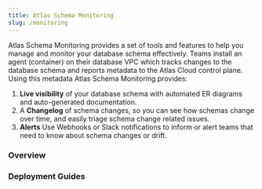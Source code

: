 ```yaml
---
title: Atlas Schema Monitoring
slug: /monitoring
---
```



<Layout>

Atlas Schema Monitoring provides a set of tools and features to help you manage and monitor your database
schema effectively.  Teams install an agent (container) on their database VPC which tracks changes to the
database schema and reports metadata to the Atlas Cloud control plane. Using this metadata Atlas Schema
Monitoring provides:

1. **Live visibility** of your database schema with automated ER diagrams and auto-generated documentation.
2. A **Changelog** of schema changes, so you can see how schemas change over time, and easily triage schema
   change related issues.
3. **Alerts** Use Webhooks or Slack notifications to inform or alert teams that need to know about
   schema changes or drift.

<div className="grid gap-6 grid-cols-1 lg:grid-cols-2 auto-cols-fr lg:auto-rows-fr mb-12 mt-6">
    <GuideCard
        name="Quickstart"
        description="Get visibility into your database schema in under 5 minutes."
        icon="sql-icon.svg"
        url="/monitoring/quickstart"
        className={"border-[#A7B5FF] bg-[#E9ECFF]"}
    />
    <GuideCard
        name="Live Demo"
        description="See it in action with a live demo."
        icon="sql-icon.svg"
        url="https://gh.atlasgo.cloud/instances/193273528321/dbs/188978561025/scopes/180388626433"
    />
    <GuideCard
        name="Drift Detection"
        description="Automatically monitor schema drifts."
        icon="sql-icon.svg"
        url="/monitoring/drift-detection"
    />
    <GuideCard
        name="Notifications"
        description="Set up notifications for schema changes."
        icon="webhook.svg"
        url="/monitoring/notifications"
    />
</div>

### Overview

<div className="grid gap-6 grid-cols-1 lg:grid-cols-2 auto-cols-fr lg:auto-rows-fr mb-12 mt-6">
    <GuideCard
        name="How it works"
        description="Learn about the key concepts and features of Atlas Database Schema Monitoring."
        icon="sql-icon.svg"
        url="/monitoring/overview"
    />
    <GuideCard
        name="Database Credentials and Security"
        description="Discover how to securely provide database credentials to the Atlas agent."
        icon="sql-icon.svg"
        url="/monitoring/security"
    />
</div>

### Deployment Guides

<div className="grid gap-6 grid-cols-1 lg:grid-cols-2 auto-cols-fr lg:auto-rows-fr mb-12 mt-6">
    <GuideCard
        name="Helm"
        description="Deploy the Atlas agent using Helm on Kubernetes."
        icon="kubernetes-icon.svg"
        url="/monitoring/helm"
    />
</div>

</Layout>